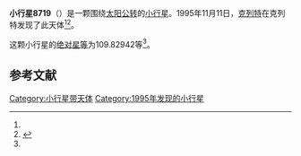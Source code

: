 {{Infobox planet
| bgcolour = #FFFFC0
| name = 8719 Vesmir
| symbol = 
| image = 
| caption = 
| discovery = yes
| discovery_ref = 
| discoverer = [[克列特|克列特]]
| discovery_site = [[克列特|克列特]] 
| discovered = 1995年11月11日
| designations = yes
| mp_name = 
| named_after = 
| alt_names = 1995 VR/ 1994 JS3
| mp_category = [[主带小行星|主带小行星]]
| orbit_ref = <ref name="a">[http://ssd.jpl.nasa.gov/sbdb.cgi?sstr=8719 8719 Vesmir] {{Wayback|url=http://ssd.jpl.nasa.gov/sbdb.cgi?sstr=8719 |date=20210807213326 }}，小行星數據庫瀏覽器（JPL Small-Body Database Browser）－[[美国国家航空航天局|美国国家航空航天局]]喷气推进实验室</ref>
| epoch = 2456400.5 (2013年4月18日更新)
| aphelion = {{convert|3.1796615|AU|km|3|abbr=on|lk=out}}
| perihelion = {{convert|2.1108875|AU|km|3|abbr=on}}
| semimajor = {{convert|2.6452745|AU|km|3|abbr=on}}
| eccentricity = 0.2020157
| period = 1571.464372 [[日|日]]<br />4.3[[儒略年|儒略年]]
| avg_speed = 
| inclination = 11.86724
| asc_node = 225.00140
| mean_anomaly = 
| arg_peri = 109.82942
| satellites = 
| physical_characteristics = yes
| dimensions = 
| mass = 
| density = 
| surface_grav = 
| escape_velocity = 
| sidereal_day = 
| axial_tilt = 
| pole_ecliptic_lat = 
| pole_ecliptic_lon = 
| albedo = 
| temperatures= 
| temp_name1 = 
| mean_temp_1 = 
| max_temp_1 = 
| temp_name2 = 
| max_temp_2 = 
| spectral_type = 
| abs_magnitude = 109.82942
}}

'''小行星8719'''（{{lang-en|8719 Vesmir}}）是一颗围绕[[太阳|太阳]][[公转|公转]]的[[小行星|小行星]]。1995年11月11日，[[克列特|克列特]]在克列特发现了此天体<ref name="a" /><ref>{{cite news|title=小行星列表|url=http://cfa-www.harvard.edu/iau/lists/NumberedMPs.txt|accessdate=2013-07-08|newspaper=哈佛大学|archive-date=2008-05-17|archive-url=https://web.archive.org/web/20080517010638/http://cfa-www.harvard.edu/iau/lists/NumberedMPs.txt|dead-url=no}}</ref>。

这颗小行星的[[绝对星等|绝对星等]]为109.82942等<ref name="a" />。

==参考文献==
{{reflist}}
{{Minor Planet Number|[[小行星8718|小行星8718]]|[[小行星8720|小行星8720]]}}

{{小天体}}

[[Category:小行星带天体|Category:小行星带天体]]
[[Category:1995年发现的小行星|Category:1995年发现的小行星]]

{{asteroid-stub}}